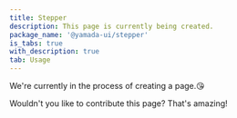 ```yaml
---
title: Stepper
description: This page is currently being created.
package_name: '@yamada-ui/stepper'
is_tabs: true
with_description: true
tab: Usage
---
```


We're currently in the process of creating a page.😘

Wouldn't you like to contribute this page? That's amazing!
